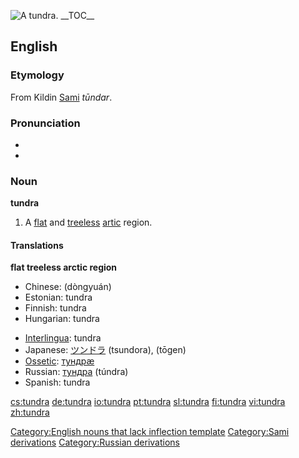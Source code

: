 [[Image:Wrangel Island tundra.jpg|thumb|right|A tundra.]]
{{wikipedia}}
__TOC__

==English==

===Etymology===
From Kildin [[Sami]] ''tūndar''. <!-- cyrillization required -->

===Pronunciation===
*{{IPA|/ˈtʌndɹə/}}
*{{audio|en-us-tundra.ogg|Audio (US)}}

===Noun===
'''tundra'''

# A [[flat]] and [[treeless]] [[artic]] region.

====Translations====
<!--DefA-->'''flat treeless arctic region'''
{{top}}
*Chinese: {{ZHchar|[[冻原]]}} (dòngyuán)
*Estonian: tundra
*Finnish: tundra
*Hungarian: tundra
{{mid}}
*[[Interlingua]]: tundra
*Japanese: [[ツンドラ]] (tsundora), {{JAchar|[[凍原]]}} (tōgen)
*[[Ossetic]]: [[тундрæ]]
*Russian: [[тундра]] (túndra) {{f}}
*Spanish: tundra {{f}}
{{bottom}}

[[Category:English nouns that lack inflection template]]
[[Category:Sami derivations]]
[[Category:Russian derivations]]

[[cs:tundra]]
[[de:tundra]]
[[io:tundra]]
[[pt:tundra]]
[[sl:tundra]]
[[fi:tundra]]
[[vi:tundra]]
[[zh:tundra]]